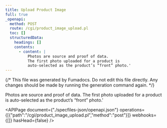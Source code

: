 ```yaml
---
title: Upload Product Image
full: true
_openapi:
  method: POST
  route: /cgi/product_image_upload.pl
  toc: []
  structuredData:
    headings: []
    contents:
      - content: |
          Photos are source and proof of data.
          The first photo uploaded for a product is
          auto-selected as the product’s “front” photo.'
---
```


{/* This file was generated by Fumadocs. Do not edit this file directly. Any changes should be made by running the generation command again. */}

Photos are source and proof of data.
The first photo uploaded for a product is
auto-selected as the product’s “front” photo.'


<APIPage document={"./specfiles-json/openapi.json"} operations={[{"path":"/cgi/product_image_upload.pl","method":"post"}]} webhooks={[]} hasHead={false} />